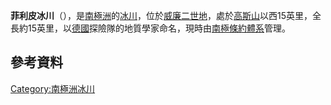 {{coord|66|45|S|88|20|E|display=title|type:landmark}}

'''菲利皮冰川'''（{{lang-de|Philippi-Gletscher}}），是[[南極洲|南極洲]]的[[冰川|冰川]]，位於[[威廉二世地|威廉二世地]]，處於[[高斯山|高斯山]]以西15英里，全長約15英里，以[[德國|德國]]探險隊的地質學家命名，現時由[[南極條約體系|南極條約體系]]管理。

==參考資料==
{{usgs-gazetteer}}

{{Antarctica-geo-stub}}
[[Category:南極洲冰川|Category:南極洲冰川]]